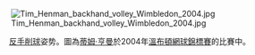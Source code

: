 [[File:Tim_Henman_backhand_volley_Wimbledon_2004.jpg|center]]

<center>[[反手削球|反手削球]]姿势。圖為[[蒂姆·亨曼|蒂姆·亨曼]]於2004年[[2004年溫布爾登網球錦標賽|溫布頓網球錦標賽]]的比賽中。</center>